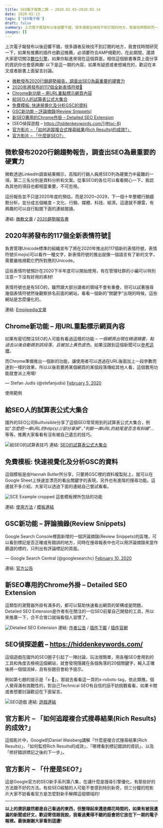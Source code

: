 ```yaml
---
title: SEO電子報第二期 – 2020.02.01~2020.02.14
date: 2020-02-13
tags: ['SEO電子報']
draft: false
summary: 上次電子報發布以後迴響不錯，很多讀者反映找不到訂閱的地方，我會找時間研究一下，如果有推薦的插件也歡迎推薦，必須要符合AMP規範的，在此期間，還請大家密切關注數位引擎，如果你點進來現在這個頁面，相信這個臉書專頁上面分享的資訊你也會感興趣! 以下是這一期的內容，如果有疑惑或者想補充的，歡迎在本文或者臉書上面留言討論。
images: []
---
```


上次電子報發布以後迴響不錯，很多讀者反映找不到訂閱的地方，我會找時間研究一下，如果有推薦的插件也歡迎推薦，必須要符合AMP規範的，在此期間，還請大家密切關注[數位引擎](https://www.facebook.com/searchenginecommunity/)，如果你點進來現在這個頁面，相信這個臉書專頁上面分享的資訊你也會感興趣! 以下是這一期的內容，如果有疑惑或者想補充的，歡迎在本文或者臉書上面留言討論。

* [微軟發布2020行銷趨勢報告，調查出SEO為最重要的硬實力](#toc-1)
* [2020年將發布的117個全新表情符號🤗](#toc-2)
* [Chrome新功能 – 用URL重點標示網頁內容](#toc-3)
* [給SEO人的試算表公式大集合](#toc-4)
* [免費模板: 快速視覺化及分析GSC的資料](#toc-5)
* [GSC新功能 – 評論摘錄(Review Snippets)](#toc-6)
* [新SEO專用的Chrome外掛 – Detailed SEO Extension](#toc-7)
* [SEO偵探遊戲 – https://hiddenkeywords.com/](#toc-8)
* [官方影片 – 「如何追蹤複合式搜尋結果(Rich Results)的成效?」](#toc-9)
* [官方影片 – 「什麼是SEO?」](#toc-10)

## 微軟發布2020行銷趨勢報告，調查出SEO為最重要的硬實力

微軟透過LinkedIn調查結果顯示，高階的行銷人員將SEO列為硬實力中最難的一項，第二三名分別是資料分析和文案。從事SEO的各位可以看看開心一下，我認為其他的項目也都相當重要，不可忽視。

這份報告並不只是2020年度的預估，而是2020\~2029，下一個十年整體行銷趨勢分析，並分成五個維度 – 文化、行銷、媒體、科技、經濟。這邊就不爆雷，有興趣的可以自行點閱下面的連結閱讀。

連結: [微軟文章](https://about.ads.microsoft.com/en-us/blog/post/january-2020/2020-vision-trends-to-define-the-next-decade) / [2020趨勢報告書](https://advertiseonbing-blob.azureedge.net/blob/bingads/media/library/docs/o/2020-vision-trends-for-the-next-decade-microsoft-advertising-brand-studio.pdf)

## 2020年將發布的117個全新表情符號🤗

負責管理Unicode標準的組織宣布了將在2020年推出的117個新的表情符號，表情符號(Emojis)可以看作一種文字，新表情符號的推出就像一個語言有了新的文字，需要嚴格規範它們所對應的Unicode。

這些表情符號預計在2020下半年度可以開始使用，有在管理社群的小編可以特別注意一下沒有好用的素材! 

表情符號也是有SEO的，雖然跟大部分讀者的領域不會有重疊，但可以試著搜尋幾個表情符號然後觀察排名前面的網站，看看一個新的”關鍵字”出現的時候，這些網站是怎麼優化的。


連結: [Emojipedia文章](https://blog.emojipedia.org/117-new-emojis-in-final-list-for-2020/)

## Chrome新功能 – 用URL重點標示網頁內容

如果有密切關注SEO的人可能有看過這樣的功能 – *一個網頁出現在精選摘要，點過去以後自動跳到該段落，且被加上黃色底色*。如果沒跟到這個新聞可以[參考這裡](https://searchengineland.com/google-testing-highlighting-content-on-site-based-on-the-search-result-clicked-321016)。

而Chrome準備推出一個新的功能，讓使用者可以透過在URL後面加上一段參數而達到一樣的效果，所以以後若要將某個網頁的某個段落傳給其他人看，這個實用功能就會派上用場! 


— Stefan Judis (@stefanjudis) [February 5, 2020](https://twitter.com/stefanjudis/status/1225133056736088065?ref_src=twsrc%5Etfw)


使用範例

## 給SEO人的試算表公式大集合

國外的SEO公司Builtvisible分享了這個SEO常常用到的試算表公式大集合，例如”*怎麼把一串URL的http(s)://部分拿掉*“、”*判斷一串URL的結尾是否含有斜線*“…等等。推薦大家看看有沒有被自己遺忘的技巧。

![給SEO的試算表技巧](https://www.darrenhuang.com/wp-content/uploads/2020/02/給SEO的試算表技巧-1024x462.png)
連結: [SEO的試算表公式大集合](https://docs.google.com/spreadsheets/d/1tPpjeILWi8ujMKCny-LrsZHkylEtrrAywz_Z14dBqk0/)

## 免費模板: 快速視覺化及分析GSC的資料

這個模板是由Hannah Butler所分享，只要將GSC裡的資料複製貼上，就可以在Google Sheet上快速並漂亮的看出關鍵字的表現，另外也有進階的搜尋功能。這邊就不多介紹，大家可以透過下面的連結自己嘗試看看。

![SCE Example cropped](https://www.darrenhuang.com/wp-content/uploads/2020/02/SCE-Example-cropped.png)
這套模板裡所包括的功能

連結: [使用方法](https://www.hannahrampton.co.uk/search-console-explorer-sheet-free-google-sheet/) / [模板連結](https://bit.ly/SCE-Sheet)

## GSC新功能 – 評論摘錄(Review Snippets)

Google Search Console裡面新增的一個評論摘錄(Review Snippets)的區塊，可以看到標記是否正確或有錯誤的地方，同時在搜尋報表中也可以用評論摘錄來當作篩選的標的，只列出有評論標記的頁面。


 — Google Search Central (@googlesearchc) [February 10, 2020](https://twitter.com/googlesearchc/status/1226922920884097025?ref_src=twsrc%5Etfw)

連結: [官方公告](https://webmasters.googleblog.com/2020/02/review-snippets.html)

## 新SEO專用的Chrome外掛 – Detailed SEO Extension

這類型的瀏覽器外掛有滿多的，都可以幫助快速看出網頁的架構或是問題，Detailed SEO Extension是作者有在關注的一位SEO前輩自己開發的工具，所以來推廣一下，合不合胃口就端看個人習慣了。

![Detailed SEO Extension](https://www.darrenhuang.com/wp-content/uploads/2020/02/Detailed-SEO-Extension-1024x599.png)
連結: [作者公告](https://twitter.com/ViperChill) / [插件下載](https://chrome.google.com/webstore/detail/detailed-seo-extension/pfjdepjjfjjahkjfpkcgfmfhmnakjfba) / [插件官網](https://detailed.com/extension/) 

## SEO偵探遊戲 – https://hiddenkeywords.com/

這個遊戲在國外的SEO圈子引起了一陣討論，玩法很簡單，用各種SEO會用到的工具和角度去檢視這個網站，就會發現隱藏在各個角落的20個關鍵字，輸入正確後將一個個消掉，且有些題目會給予提示。

例如第七題的提示是「x\-🤖」，那就去看看這一頁的x\-robots\-tag，依此類推。個人覺得滿有挑戰性的，對自己Technical SEO有自信的話不妨挑戰看看，如果卡關或者想要討論歡迎在下面留言。

![SEO遊戲](https://www.darrenhuang.com/wp-content/uploads/2020/02/SEO遊戲-1024x513.png)
連結: [遊戲連結](https://hiddenkeywords.com/)

## 官方影片 – 「如何追蹤複合式搜尋結果(Rich Results)的成效?」

這個影片中，Google的Daniel Waisberg講解「什麼是複合式搜尋結果(Rich Results)」、「如何監控Rich Results的成效」、「哪裡看到標記錯誤的資訊」、以及「修好錯誤標記之後的下一步」。


## 官方影片 – 「什麼是SEO?」

這是Google官方的SEO新手系列第八集，在講什麼是搜尋引擎優化，有那些好的方法跟不好的方法。有些SEO經驗的人可能不會感到特別新奇，但三分鐘的短影片大家不妨看看官方是怎麼對新手解釋這個領域的! 



---

**以上的資訊雖然都是自己看過的東西，但整理起來還是頗花時間的，如果有被我遺漏的新聞或好文，歡迎寄信跟我說，我看過覺得不錯的話會把它放在下一期的電子報裡。最後謝謝大家看到這邊!**


